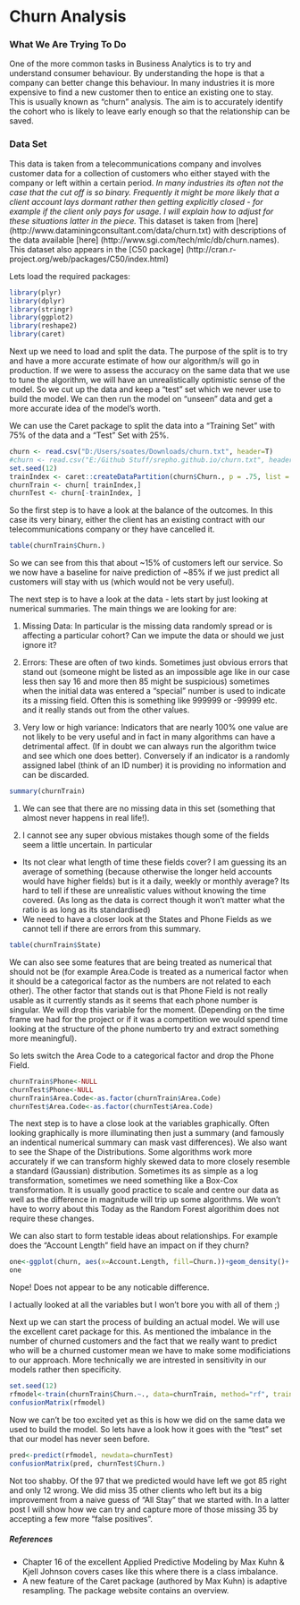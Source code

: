 Churn Analysis
========================================================


### What We Are Trying To Do
One of the more common tasks in Business Analytics is to try and understand consumer behaviour. By understanding the hope is that a company can better change this behaviour. In many industries it is more expensive to find a new customer then to entice an existing one to stay. This is usually known as "churn" analysis. The aim is to accurately identify the cohort who is likely to leave early enough so that the relationship can be saved.

### Data Set

This data is taken from a telecommunications company and involves customer data for a collection of customers who either stayed with the company or left within a certain period. <i>In many industries its often not the case that the cut off is so binary. Frequently it might be more likely that a client account lays dormant rather then getting explicitly closed - for example if the client only pays for usage. I will explain how to adjust for these situations latter in the piece.</i> This dataset is taken from [here] (http://www.dataminingconsultant.com/data/churn.txt) with descriptions of the data available [here] (http://www.sgi.com/tech/mlc/db/churn.names). This dataset also appears in the [C50 package] (http://cran.r-project.org/web/packages/C50/index.html)


Lets load the required packages:

```r
library(plyr)
library(dplyr)
library(stringr)
library(ggplot2)
library(reshape2)
library(caret)
```


Next up we need to load and split the data. The purpose of the split is to try and have a more accurate estimate of how our algorithm/s will go in production. If we were to assess the accuracy on the same data that we use to tune the algorithm, we will have an unrealistically optimistic sense of the model. So we cut up the data and keep a "test" set which we never use to build the model. We can then run the model on "unseen" data and get a more accurate idea of the model's worth.


We can use the Caret package to split the data into a "Training Set" with 75% of the data and a "Test" Set with 25%.

```r
churn <- read.csv("D:/Users/soates/Downloads/churn.txt", header=T)
#churn <- read.csv("E:/Github Stuff/srepho.github.io/churn.txt", header=T)
set.seed(12)
trainIndex <- caret::createDataPartition(churn$Churn., p = .75, list = FALSE, times = 1)
churnTrain <- churn[ trainIndex,]
churnTest <- churn[-trainIndex, ]
```

So the first step is to have a look at the balance of the outcomes. In this case its very binary, either the client has an existing contract with our telecommunications company or they have cancelled it.

```r
table(churnTrain$Churn.)
```

So we can see from this that about ~15% of customers left our service. So we now have a baseline for naive prediction of ~85% if we just predict all customers will stay with us (which would not be very useful).

The next step is to have a look at the data - lets start by just looking at numerical summaries. The main things we are looking for are:

1. Missing Data: In particular is the missing data randomly spread or is affecting a particular cohort? Can we impute the data or should we just ignore it?

2. Errors: These are often of two kinds. Sometimes just obvious errors that stand out (someone might be listed as an impossible age like in our case less then say 16 and more then 85 might be suspicious) sometimes when the initial data was entered a "special" number is used to indicate its a missing field. Often this is something like 999999 or -99999 etc. and it really stands out from the other values.

3. Very low or high variance: Indicators that are nearly 100% one value are not likely to be very useful and in fact in many algorithms can have a detrimental affect. (If in doubt we can always run the algorithm twice and see which one does better). Conversely if an indicator is a randomly assigned label (think of an ID number) it is providing no information and can be discarded.




```r
summary(churnTrain)
```

1. We can see that there are no missing data in this set (something that almost never happens in real life!). 

2. I cannot see any super obvious mistakes though some of the fields seem a little uncertain. In particular 

  * Its not clear what length of time these fields cover? I am guessing its an average of something (because otherwise the longer held accounts would have higher fields) but is it a daily, weekly or monthly average? Its hard to tell if these are unrealistic values without knowing the time covered. (As long as the data is correct though it won't matter what the ratio is as long as its standardised)
  * We need to have a closer look at the States and Phone Fields as we cannot tell if there are errors from this summary.
  
```r
table(churnTrain$State)
```

 We can also see some features that are being treated as numerical that should not be (for example Area.Code is treated as a numerical factor when it should be a categorical factor as the numbers are not related to each other). The other factor that stands out is that Phone Field is not really usable as it currently stands as it seems that each phone number is singular. We will drop this variable for the moment. (Depending on the time frame we had for the project or if it was a competition we would spend time looking at the structure of the phone numberto try and extract something more meaningful).

So lets switch the Area Code to a categorical factor and drop the Phone Field.

```r
churnTrain$Phone<-NULL
churnTest$Phone<-NULL
churnTrain$Area.Code<-as.factor(churnTrain$Area.Code)
churnTest$Area.Code<-as.factor(churnTest$Area.Code)
```

The next step is to have a close look at the variables graphically. Often looking graphically is more illuminating then just a summary (and famously an indentical numerical summary can mask vast differences). We also want to see the Shape of the Distributions. Some algorithms work more accurately if we can transform highly skewed data to more closely resemble a standard (Gaussian) distribution. Sometimes its as simple as a log transformation, sometimes we need something like a Box-Cox transformation. It is usually good practice to scale and centre our data as well as the difference in magnitude will trip up some algorithms. We won't have to worry about this Today as the Random Forest algorithim does not require these changes.

We can also start to form testable ideas about relationships. For example does the "Account Length" field have an impact on if they churn?


```r
one<-ggplot(churn, aes(x=Account.Length, fill=Churn.))+geom_density()+ facet_grid(Churn. ~ .) + labs(title="Account Length")
one 
```

Nope! Does not appear to be any noticable difference.

I actually looked at all the variables but I won't bore you with all of them ;)

Next up we can start the process of building an actual model. We will use the excellent caret package for this. As mentioned the imbalance in the number of churned customers and the fact that we really want to predict who will be a churned customer mean we have to make some modificiations to our approach. More technically
we are intrested in sensitivity in our models rather then specificity.

```r
set.seed(12)
rfmodel<-train(churnTrain$Churn.~., data=churnTrain, method="rf", trainControl = c(method = "adaptive_cv", number = 10, repeats = 5, classProbs = TRUE, summaryFunction = twoClassSummary, adaptive = list(min = 10, alpha = 0.05, method = "gls", complete = TRUE)), metric="Kappa")
confusionMatrix(rfmodel)

```

Now we can't be too excited yet as this is how we did on the same data we used to build the model. So lets have a look how it goes with the "test" set that our model has never seen before.

```r
pred<-predict(rfmodel, newdata=churnTest)
confusionMatrix(pred, churnTest$Churn.)
```

Not too shabby. Of the 97 that we predicted would have left we got 85 right and only 12 wrong. We did miss 35 other clients who left but its a big improvement from a naive guess of "All Stay" that we started with. In a latter post I will show how we can try and capture more of those missing 35 by accepting a few more "false positives".

##### References
* Chapter 16 of the excellent Applied Predictive Modeling by Max Kuhn & Kjell Johnson covers cases like this where there is a class imbalance.
* A new feature of the Caret package (authored by Max Kuhn) is adaptive resampling. The package website contains an overview.


<script>
  (function(i,s,o,g,r,a,m){i['GoogleAnalyticsObject']=r;i[r]=i[r]||function(){
  (i[r].q=i[r].q||[]).push(arguments)},i[r].l=1*new Date();a=s.createElement(o),
  m=s.getElementsByTagName(o)[0];a.async=1;a.src=g;m.parentNode.insertBefore(a,m)
  })(window,document,'script','//www.google-analytics.com/analytics.js','ga');

  ga('create', 'UA-52218028-1', 'srepho.github.io');
  ga('send', 'pageview');

</script>


